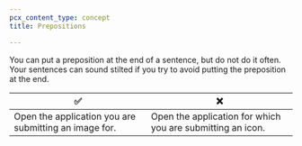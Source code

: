 ```yaml
---
pcx_content_type: concept
title: Prepositions

---
```


You can put a preposition at the end of a sentence, but do not do it often. Your sentences can sound stilted if you try to avoid putting the preposition at the end.

| ✅                                                     | ❌                                                          |
| ----------------------------------------------------- | ---------------------------------------------------------- |
| Open the application you are submitting an image for. | Open the application for which you are submitting an icon. |
